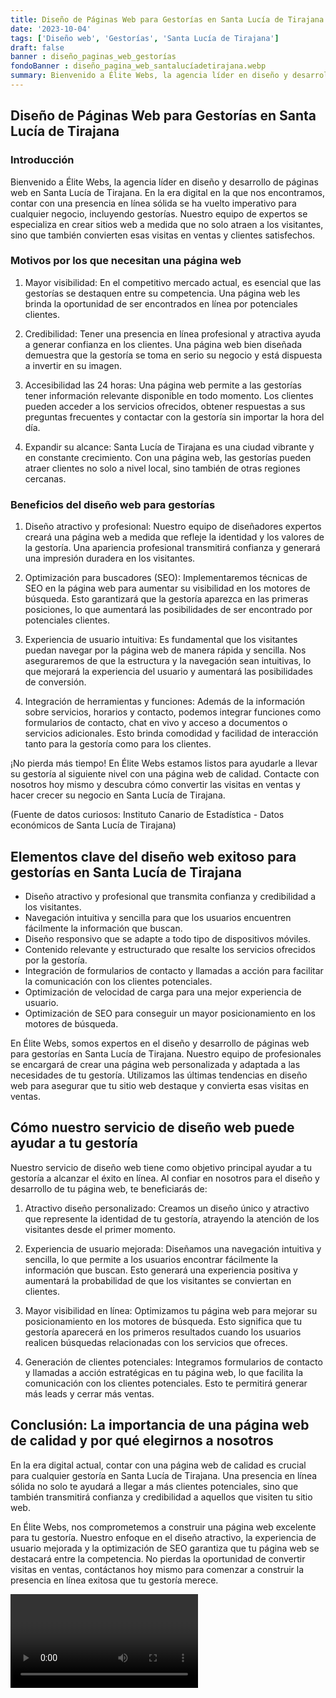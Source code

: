 ```yaml
---
title: Diseño de Páginas Web para Gestorías en Santa Lucía de Tirajana
date: '2023-10-04'
tags: ['Diseño web', 'Gestorías', 'Santa Lucía de Tirajana']
draft: false
banner : diseño_paginas_web_gestorías
fondoBanner : diseño_pagina_web_santalucíadetirajana.webp
summary: Bienvenido a Élite Webs, la agencia líder en diseño y desarrollo de páginas web en Santa Lucía de Tirajana. En la era digital en la que nos encontramos, contar con una presencia en línea sólida se ha vuelto imperativo para cualquier negocio, incluyendo gestorías. Nuestro equipo de expertos se especializa en crear sitios web a medida que no solo atraen a los visitantes, sino que también convierten esas visitas en ventas y clientes satisfechos.
---
```


## Diseño de Páginas Web para Gestorías en Santa Lucía de Tirajana

### Introducción

Bienvenido a Élite Webs, la agencia líder en diseño y desarrollo de páginas web en Santa Lucía de Tirajana. En la era digital en la que nos encontramos, contar con una presencia en línea sólida se ha vuelto imperativo para cualquier negocio, incluyendo gestorías. Nuestro equipo de expertos se especializa en crear sitios web a medida que no solo atraen a los visitantes, sino que también convierten esas visitas en ventas y clientes satisfechos.

### Motivos por los que necesitan una página web

1. Mayor visibilidad: En el competitivo mercado actual, es esencial que las gestorías se destaquen entre su competencia. Una página web les brinda la oportunidad de ser encontrados en línea por potenciales clientes.

2. Credibilidad: Tener una presencia en línea profesional y atractiva ayuda a generar confianza en los clientes. Una página web bien diseñada demuestra que la gestoría se toma en serio su negocio y está dispuesta a invertir en su imagen.

3. Accesibilidad las 24 horas: Una página web permite a las gestorías tener información relevante disponible en todo momento. Los clientes pueden acceder a los servicios ofrecidos, obtener respuestas a sus preguntas frecuentes y contactar con la gestoría sin importar la hora del día.

4. Expandir su alcance: Santa Lucía de Tirajana es una ciudad vibrante y en constante crecimiento. Con una página web, las gestorías pueden atraer clientes no solo a nivel local, sino también de otras regiones cercanas.

### Beneficios del diseño web para gestorías

1. Diseño atractivo y profesional: Nuestro equipo de diseñadores expertos creará una página web a medida que refleje la identidad y los valores de la gestoría. Una apariencia profesional transmitirá confianza y generará una impresión duradera en los visitantes.

2. Optimización para buscadores (SEO): Implementaremos técnicas de SEO en la página web para aumentar su visibilidad en los motores de búsqueda. Esto garantizará que la gestoría aparezca en las primeras posiciones, lo que aumentará las posibilidades de ser encontrado por potenciales clientes.

3. Experiencia de usuario intuitiva: Es fundamental que los visitantes puedan navegar por la página web de manera rápida y sencilla. Nos aseguraremos de que la estructura y la navegación sean intuitivas, lo que mejorará la experiencia del usuario y aumentará las posibilidades de conversión.

4. Integración de herramientas y funciones: Además de la información sobre servicios, horarios y contacto, podemos integrar funciones como formularios de contacto, chat en vivo y acceso a documentos o servicios adicionales. Esto brinda comodidad y facilidad de interacción tanto para la gestoría como para los clientes.

¡No pierda más tiempo! En Élite Webs estamos listos para ayudarle a llevar su gestoría al siguiente nivel con una página web de calidad. Contacte con nosotros hoy mismo y descubra cómo convertir las visitas en ventas y hacer crecer su negocio en Santa Lucía de Tirajana.

(Fuente de datos curiosos: Instituto Canario de Estadística - Datos económicos de Santa Lucía de Tirajana)

<GifSeo />

<Cta />

## Elementos clave del diseño web exitoso para gestorías en Santa Lucía de Tirajana
- Diseño atractivo y profesional que transmita confianza y credibilidad a los visitantes.
- Navegación intuitiva y sencilla para que los usuarios encuentren fácilmente la información que buscan.
- Diseño responsivo que se adapte a todo tipo de dispositivos móviles.
- Contenido relevante y estructurado que resalte los servicios ofrecidos por la gestoría.
- Integración de formularios de contacto y llamadas a acción para facilitar la comunicación con los clientes potenciales.
- Optimización de velocidad de carga para una mejor experiencia de usuario.
- Optimización de SEO para conseguir un mayor posicionamiento en los motores de búsqueda.

En Élite Webs, somos expertos en el diseño y desarrollo de páginas web para gestorías en Santa Lucía de Tirajana. Nuestro equipo de profesionales se encargará de crear una página web personalizada y adaptada a las necesidades de tu gestoría. Utilizamos las últimas tendencias en diseño web para asegurar que tu sitio web destaque y convierta esas visitas en ventas.

## Cómo nuestro servicio de diseño web puede ayudar a tu gestoría
Nuestro servicio de diseño web tiene como objetivo principal ayudar a tu gestoría a alcanzar el éxito en línea. Al confiar en nosotros para el diseño y desarrollo de tu página web, te beneficiarás de:

1. Atractivo diseño personalizado: Creamos un diseño único y atractivo que represente la identidad de tu gestoría, atrayendo la atención de los visitantes desde el primer momento.

2. Experiencia de usuario mejorada: Diseñamos una navegación intuitiva y sencilla, lo que permite a los usuarios encontrar fácilmente la información que buscan. Esto generará una experiencia positiva y aumentará la probabilidad de que los visitantes se conviertan en clientes.

3. Mayor visibilidad en línea: Optimizamos tu página web para mejorar su posicionamiento en los motores de búsqueda. Esto significa que tu gestoría aparecerá en los primeros resultados cuando los usuarios realicen búsquedas relacionadas con los servicios que ofreces.

4. Generación de clientes potenciales: Integramos formularios de contacto y llamadas a acción estratégicas en tu página web, lo que facilita la comunicación con los clientes potenciales. Esto te permitirá generar más leads y cerrar más ventas.

## Conclusión: La importancia de una página web de calidad y por qué elegirnos a nosotros
En la era digital actual, contar con una página web de calidad es crucial para cualquier gestoría en Santa Lucía de Tirajana. Una presencia en línea sólida no solo te ayudará a llegar a más clientes potenciales, sino que también transmitirá confianza y credibilidad a aquellos que visiten tu sitio web.

En Élite Webs, nos comprometemos a construir una página web excelente para tu gestoría. Nuestro enfoque en el diseño atractivo, la experiencia de usuario mejorada y la optimización de SEO garantiza que tu página web se destacará entre la competencia. No pierdas la oportunidad de convertir visitas en ventas, contáctanos hoy mismo para comenzar a construir la presencia en línea exitosa que tu gestoría merece.

<Video />

<CtaBot job='Gestorías' city='Santa Lucía de Tirajana'/>

<Gmaps query='Santa Lucía de Tirajana+españa+maps' />